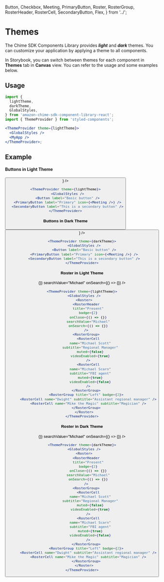 
  Button,
  Checkbox,
  Meeting,
  PrimaryButton,
  Roster,
  RosterGroup,
  RosterHeader,
  RosterCell,
  SecondaryButton,
  Flex,
} from '../';

<Meta title="Themes" />

# Themes

The Chime SDK Components Library provides **_light_** and **_dark_** themes. You can customize your application by applying a theme to all components.

In Storybook, you can switch between themes for each component in **Themes** tab in **Canvas** view. You can refer to the usage and some examples below.

## Usage

```jsx
import {
  lightTheme,
  darkTheme,
  GlobalStyles,
} from 'amazon-chime-sdk-component-library-react';
import { ThemeProvider } from 'styled-components';

<ThemeProvider theme={lightTheme}>
  <GlobalStyles />
  <MyApp />
</ThemeProvider>;
```

## Example

#### Buttons in Light Theme

<ThemeProvider theme={lightTheme}>
  <GlobalStyles />
  <Preview>
    <Flex container alignItems="center" justifyContent="space-around">
      <Button label="Basic button" />
      <PrimaryButton label="Primary" icon={<Meeting />} />
      <SecondaryButton label="This is a secondary button" />
    </Flex>
  </Preview>
</ThemeProvider>

```jsx
<ThemeProvider theme={lightTheme}>
  <GlobalStyles />
  <Button label="Basic button" />
  <PrimaryButton label="Primary" icon={<Meeting />} />
  <SecondaryButton label="This is a secondary button" />
</ThemeProvider>
```

#### Buttons in Dark Theme

<ThemeProvider theme={darkTheme}>
  <GlobalStyles />
  <Preview>
    <Flex container alignItems="center" justifyContent="space-around">
      <Button label="Basic button" />
      <PrimaryButton label="Primary" icon={<Meeting />} />
      <SecondaryButton label="This is a secondary button" />
    </Flex>
  </Preview>
</ThemeProvider>

```jsx
<ThemeProvider theme={darkTheme}>
  <GlobalStyles />
  <Button label="Basic button" />
  <PrimaryButton label="Primary" icon={<Meeting />} />
  <SecondaryButton label="This is a secondary button" />
</ThemeProvider>
```

#### Roster in Light Theme

<ThemeProvider theme={lightTheme}>
  <GlobalStyles />
  <Preview>
    <Roster>
      <RosterHeader
        title="Present"
        badge={2}
        onClose={() => {}}
        searchValue="Michael"
        onSearch={() => {}}
      />
      <RosterGroup>
        <RosterCell
          name="Michael Scott"
          subtitle="Regional Manager"
          muted={false}
          videoEnabled={true}
        />
        <RosterCell
          name="Michael Scarn"
          subtitle="FBI agent"
          muted={true}
          videoEnabled={false}
        />
      </RosterGroup>
      <RosterGroup title="Left" badge={2}>
        <RosterCell name="Dwight" subtitle="Assistant regional manager" />
        <RosterCell name="Mike the Magic" subtitle="Magician" />
      </RosterGroup>
    </Roster>
  </Preview>
</ThemeProvider>

```jsx
<ThemeProvider theme={lightTheme}>
  <GlobalStyles />
  <Roster>
    <RosterHeader
      title="Present"
      badge={2}
      onClose={() => {}}
      searchValue="Michael"
      onSearch={() => {}}
    />
    <RosterGroup>
      <RosterCell
        name="Michael Scott"
        subtitle="Regional Manager"
        muted={false}
        videoEnabled={true}
      />
      <RosterCell
        name="Michael Scarn"
        subtitle="FBI agent"
        muted={true}
        videoEnabled={false}
      />
    </RosterGroup>
    <RosterGroup title="Left" badge={2}>
      <RosterCell name="Dwight" subtitle="Assistant regional manager" />
      <RosterCell name="Mike the Magic" subtitle="Magician" />
    </RosterGroup>
  </Roster>
</ThemeProvider>
```

#### Roster in Dark Theme

<ThemeProvider theme={darkTheme}>
  <GlobalStyles />
  <Preview>
    <Roster>
      <RosterHeader
        title="Present"
        badge={2}
        onClose={() => {}}
        searchValue="Michael"
        onSearch={() => {}}
      />
      <RosterGroup>
        <RosterCell
          name="Michael Scott"
          subtitle="Regional Manager"
          muted={false}
          videoEnabled={true}
        />
        <RosterCell
          name="Michael Scarn"
          subtitle="FBI agent"
          muted={true}
          videoEnabled={false}
        />
      </RosterGroup>
      <RosterGroup title="Left" badge={2}>
        <RosterCell name="Dwight" subtitle="Assistant regional manager" />
        <RosterCell name="Mike the Magic" subtitle="Magician" />
      </RosterGroup>
    </Roster>
  </Preview>
</ThemeProvider>

```jsx
<ThemeProvider theme={darkTheme}>
  <GlobalStyles />
  <Roster>
    <RosterHeader
      title="Present"
      badge={2}
      onClose={() => {}}
      searchValue="Michael"
      onSearch={() => {}}
    />
    <RosterGroup>
      <RosterCell
        name="Michael Scott"
        subtitle="Regional Manager"
        muted={false}
        videoEnabled={true}
      />
      <RosterCell
        name="Michael Scarn"
        subtitle="FBI agent"
        muted={true}
        videoEnabled={false}
      />
    </RosterGroup>
    <RosterGroup title="Left" badge={2}>
      <RosterCell name="Dwight" subtitle="Assistant regional manager" />
      <RosterCell name="Mike the Magic" subtitle="Magician" />
    </RosterGroup>
  </Roster>
</ThemeProvider>
```

